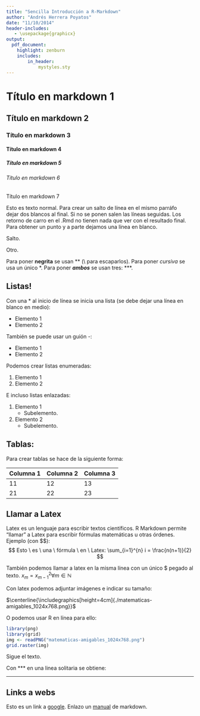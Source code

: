 ```yaml
---
title: "Sencilla Introducción a R-Markdown"
author: "Andrés Herrera Poyatos"
date: "11/10/2014"
header-includes:
   - \usepackage{graphicx}
output:
  pdf_document:
    highlight: zenburn
    includes:
        in_header:
            mystyles.sty
---
```


# Título en markdown 1 #

## Título en markdown 2 ##

### Título en markdown 3 ###

#### Título en markdown 4 ####

##### Título en markdown 5 #####

###### Título en markdown 6 ######

####### Título en markdown 7 #######


Esto es texto normal. Para crear un salto de línea en el mismo parráfo  
dejar dos blancos al final. Si no se ponen salen las líneas seguidas. Los retorno de carro
en el .Rmd no tienen nada que ver con el resultado final. Para obtener un punto y a parte 
dejamos una línea en blanco.

Salto.

Otro.

Para poner **negrita** se usan \*\* (\\ para escaparlos).
Para poner *cursiva* se usa un único \*.
Para poner ***ambos*** se usan tres: \*\*\*.

## Listas! ##

Con una \* al inicio de línea se inicia una lista (se debe dejar una línea en blanco en medio):

* Elemento 1
* Elemento 2

También se puede usar un guión -:

- Elemento 1
- Elemento 2

Podemos crear listas enumeradas:

1. Elemento 1
2. Elemento 2

E incluso listas enlazadas:

1. Elemento 1
    - Subelemento.
2. Elemento 2
    - Subelemento.

## Tablas: ##

Para crear tablas se hace de la siguiente forma:

| Columna 1 | Columna 2 | Columna 3 |
|-----------|-----------|-----------|
| 11 | 12 | 13 |
| 21 | 22 | 23 |

## Llamar a Latex ##

Latex es un lenguaje para escribir textos científicos. R Markdown permite "llamar" a Latex
para escribir fórmulas matemáticas u otras órdenes. Ejemplo (con \$\$):
$$ Esto \ es \ una \ fórmula \ en \ Latex: \sum_{i=1}^{n} i = \frac{n(n+1)}{2} $$

También podemos llamar a latex en la misma línea con un único \$ pegado al texto. $x_m = x_{m-1}^2 \forall m \in \mathbb{N}$

Con latex podemos adjuntar imágenes e indicar su tamaño:

$\centerline{\includegraphics[height=4cm]{./matematicas-amigables_1024x768.png}}$

O podemos usar R en línea para ello:

```r
library(png)
library(grid)
img <- readPNG("matematicas-amigables_1024x768.png")
grid.raster(img)
```

Sigue el texto.

Con \*\*\* en una linea solitaria se obtiene:

***

## Links a webs ##

Esto es un link a [google](www.google.com).
Enlazo un [manual](http://joedicastro.com/pages/markdown.html#mark2) de markdown.